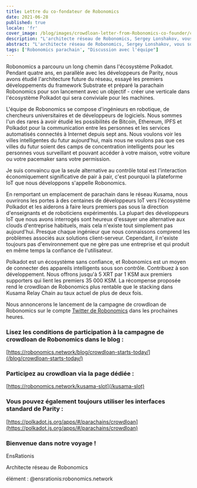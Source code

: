 ```yaml
---
title: Lettre du co-fondateur de Robonomics
date: 2021-06-28
published: true
locale: 'fr'
cover_image: /blog/images/crowdloan-letter-from-Robonomics-co-founder/crowdloan-letter-from-Robonomics-co-founder_blog.jpg
description: "L'architecte réseau de Robonomics, Sergey Lonshakov, vous souhaite la bienvenue pour rejoindre notre parcours dans l'écosystème Polkadot, le crowdloan commence."
abstract: "L'architecte réseau de Robonomics, Sergey Lonshakov, vous souhaite la bienvenue pour rejoindre notre parcours dans l'écosystème Polkadot, le crowdloan commence."
tags: ['Robonomics parachain', "Discussion avec l'équipe"]
---
```


Robonomics a parcouru un long chemin dans l'écosystème Polkadot. Pendant quatre ans, en parallèle avec les développeurs de Parity, nous avons étudié l'architecture future du réseau, essayé les premiers développements du framework Substrate et préparé la parachain Robonomics pour son lancement avec un objectif - créer une verticale dans l'écosystème Polkadot qui sera conviviale pour les machines.

L'équipe de Robonomics se compose d'ingénieurs en robotique, de chercheurs universitaires et de développeurs de logiciels. Nous sommes l'un des rares à avoir étudié les possibilités de Bitcoin, Ethereum, IPFS et Polkadot pour la communication entre les personnes et les services automatisés connectés à Internet depuis sept ans. Nous voulons voir les villes intelligentes du futur aujourd'hui, mais nous ne voulons pas que ces villes du futur soient des camps de concentration intelligents pour les personnes vous surveillant et pouvant accéder à votre maison, votre voiture ou votre pacemaker sans votre permission.

Je suis convaincu que la seule alternative au contrôle total est l'interaction économiquement significative de pair à pair, c'est pourquoi la plateforme IoT que nous développons s'appelle Robonomics.

En remportant un emplacement de parachain dans le réseau Kusama, nous ouvrirons les portes à des centaines de développeurs IoT vers l'écosystème Polkadot et les aiderons à faire leurs premiers pas sous la direction d'enseignants et de roboticiens expérimentés. La plupart des développeurs IoT que nous avons interrogés sont heureux d'essayer une alternative aux clouds d'entreprise habituels, mais cela n'existe tout simplement pas aujourd'hui. Presque chaque ingénieur que nous connaissons comprend les problèmes associés aux solutions client-serveur. Cependant, il n'existe toujours pas d'environnement que ne gère pas une entreprise et qui produit en même temps la confiance de l'utilisateur.

Polkadot est un écosystème sans confiance, et Robonomics est un moyen de connecter des appareils intelligents sous son contrôle. Contribuez à son développement. Nous offrons jusqu'à 5 XRT par 1 KSM aux premiers supporters qui lient les premiers 35 000 KSM. La récompense proposée rend le crowdloan de Robonomics plus rentable que le stacking dans Kusama Relay Chain au taux actuel de plus de deux fois.

Nous annoncerons le lancement de la campagne de crowdloan de Robonomics sur le compte [Twitter de Robonomics](https://twitter.com/AIRA_Robonomics) dans les prochaines heures.

<TextCard back="transparent">

### Lisez les conditions de participation à la campagne de crowdloan de Robonomics dans le blog :

[https://robonomics.network/blog/crowdloan-starts-today/](/blog/crowdloan-starts-today/)

</TextCard>

<TextCard back="transparent">

### Participez au crowdloan via la page dédiée :

[https://robonomics.network/kusama-slot](/kusama-slot)

</TextCard>

<TextCard back="transparent">

### Vous pouvez également toujours utiliser les interfaces standard de Parity :

[https://polkadot.js.org/apps/#/parachains/crowdloan](https://polkadot.js.org/apps/#/parachains/crowdloan)

</TextCard>

<TextCard image="/avatars/Sergei-Lonshakov.jpg" back="transparent" imageSize="big">

### Bienvenue dans notre voyage !

EnsRationis

Architecte réseau de Robonomics

élément : @ensrationis:robonomics.network

</TextCard>